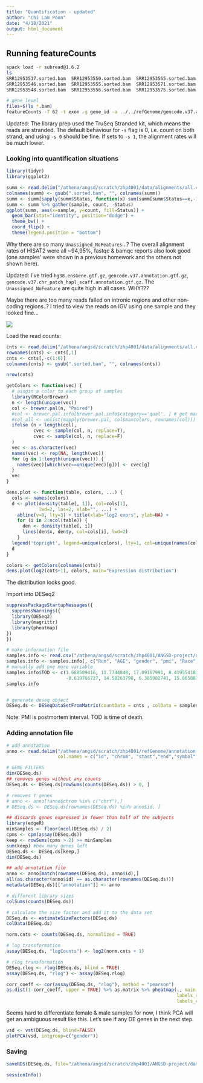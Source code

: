 ```yaml
---
title: "Quantification - updated"
author: "Chi Lam Poon"
date: "4/18/2021"
output: html_document
---
```



## Running featureCounts

```bash
spack load -r subread@1.6.2
ls
SRR12953537.sorted.bam  SRR12953550.sorted.bam  SRR12953565.sorted.bam  SRR12953576.sorted.bam
SRR12953546.sorted.bam  SRR12953555.sorted.bam  SRR12953571.sorted.bam  SRR12953586.sorted.bam
SRR12953548.sorted.bam  SRR12953556.sorted.bam  SRR12953575.sorted.bam  SRR12953588.sorted.bam

# gene level
files=$(ls *.bam)
featureCounts -T 62 -t exon -g gene_id -a ../../refGenome/gencode.v37.annotation.gtf.gz -o all.counts.2.txt $files
```

Updated: The library prep used the TruSeq Stranded kit, which means the reads are stranded. The default behaviour for `-s` flag is 0, i.e. count on both strand, and using `-s 0` should be fine. If sets to `-s 1`, the alignment rates will be much lower. 

### Looking into quantification situations
```r
library(tidyr)
library(ggplot2)

summ <- read.delim("/athena/angsd/scratch/zhp4001/data/alignments/all.counts.2.txt.summary")
colnames(summ) <- gsub(".sorted.bam", "", colnames(summ))
summ <- summ[sapply(summ$Status, function(x) sum(summ[summ$Status==x,-1]) !=0), ]
summ <- summ %>% gather(sample, count, -Status)
ggplot(summ, aes(x=sample, y=count, fill=Status)) + 
  geom_bar(stat="identity", position="dodge") + 
  theme_bw() +
  coord_flip() + 
  theme(legend.position = "bottom")
```

Why there are so many `Unassigned_NoFeatures`...? The overall alignment rates of HISAT2 were all ~94,95%, fastqc & bamqc reports also look good (one samples' were shown in a previous homework and the others not shown here).

Updated: I've tried `hg38.ensGene.gtf.gz`, `gencode.v37.annotation.gtf.gz`, `gencode.v37.chr_patch_hapl_scaff.annotation.gtf.gz`. The `Unassigned_NoFeature` are quite high in all cases. WHY???

Maybe there are too many reads falled on intronic regions and other non-coding regions..?
I tried to view the reads on IGV using one sample and they looked fine...

![](/athena/angsd/scratch/zhp4001/data/fastqc/IGV.png)

Load the read counts:

```r
cnts <- read.delim("/athena/angsd/scratch/zhp4001/data/alignments/all.counts.2.txt", comment.char = "#")
rownames(cnts) <- cnts[,1]
cnts <- cnts[,-c(1:6)]
colnames(cnts) <- gsub(".sorted.bam", "", colnames(cnts))

nrow(cnts)

getColors <- function(vec) {
  # assgin a color to each group of samples
  library(RColorBrewer)
  n <- length(unique(vec))
  col <- brewer.pal(n, "Paired")
  #col <- brewer.pal.info[brewer.pal.info$category=='qual', ] # get max. 74 colours
  #col_all <- unlist(mapply(brewer.pal, col$maxcolors, rownames(col)))
  ifelse (n > length(col), 
          cvec <- sample(col, n, replace=T),
          cvec <- sample(col, n, replace=F)
  )
  vec <- as.character(vec)
  names(vec) <- rep(NA, length(vec))
  for (g in 1:length(unique(vec))) {
    names(vec)[which(vec==unique(vec)[g])] <- cvec[g]
  }
  vec
}

dens.plot <- function(table, colors, ...) {
  cols <- names(colors)
  d <- plot(density(table[, 1]), col=cols[1], 
            lwd=2, las=2, xlab="", ...) +
    abline(v=0, lty=3) + title(xlab="log2 exprs", ylab=NA) +
    for (i in 2:ncol(table)) {
      den <- density(table[, i])
      lines(den$x, den$y, col=cols[i], lwd=2)
    } 
  legend('topright', legend=unique(colors), lty=1, col=unique(names(colors)), cex=0.6)
  d
}

colors <- getColors(colnames(cnts))
dens.plot(log2(cnts+1), colors, main="Expression distribution")
```

The distribution looks good.


Import into DESeq2
```r
suppressPackageStartupMessages({
  suppressWarnings({
  library(DESeq2)
  library(magrittr)
  library(pheatmap)
})
})

# make information file
samples.info <- read.csv("/athena/angsd/scratch/zhp4001/ANGSD-project/data/SraRunTable.csv", sep = ",")
samples.info <- samples.info[, c("Run", "AGE", "gender", "pmi", "Race", "Tissue")]
# manually add one more variable
samples.info$TOD <- c(1.688509416, 11.7744848, 17.09167991, 8.419554181, -1.167548126, -5.330048689, 
                      -0.619766727, 14.58263798, 6.385902741, 15.86508723, 7.58795633, 3.639673108)
samples.info


# generate deseq object
DESeq.ds <- DESeqDataSetFromMatrix(countData = cnts , colData = samples.info, design = ~ AGE + gender + pmi + TOD)
```
Note: PMI is postmortem interval. TOD is time of death.

### Adding annotation file
```r
# add annotation
anno <- read.delim("/athena/angsd/scratch/zhp4001/refGenome/annotation.txt", header = F, 
                   col.names = c("id", "chrom", "start","end","symbol","biotype"))
```


```r
# GENE FILTERS
dim(DESeq.ds)
## removes genes without any counts
DESeq.ds <- DESeq.ds[rowSums(counts(DESeq.ds)) > 0, ]

# removes Y genes
# anno <- anno[!anno$chrom %in% c("chrY"),] 
# DESeq.ds <- DESeq.ds[rownames(DESeq.ds) %in% anno$id, ]

## discards genes expressed in fewer than half of the subjects
library(edgeR)
minSamples <- floor(ncol(DESeq.ds) / 2)
cpms <- cpm(assay(DESeq.ds))
keep <- rowSums(cpms > 2) >= minSamples
sum(keep) #how many genes left
DESeq.ds <- DESeq.ds[keep,]
dim(DESeq.ds)

## add annotation file
anno <- anno[match(rownames(DESeq.ds), anno$id),]
all(as.character(anno$id) == as.character(rownames(DESeq.ds)))
metadata(DESeq.ds)[["annotation"]] <- anno

# different library sizes
colSums(counts(DESeq.ds))

# calculate the size factor and add it to the data set
DESeq.ds <- estimateSizeFactors(DESeq.ds)
colData(DESeq.ds)

norm.cnts <- counts(DESeq.ds, normalized = TRUE)

# log transformation
assay(DESeq.ds, "logCounts") <- log2(norm.cnts + 1)

# rlog transformation
DESeq.rlog <- rlog(DESeq.ds, blind = TRUE)
assay(DESeq.ds, "rlog") <- assay(DESeq.rlog)

corr_coeff <- cor(assay(DESeq.ds, "rlog"), method = "pearson")
as.dist(1-corr_coeff, upper = TRUE) %>% as.matrix %>% pheatmap(., main = "Pearson correlation", 
                                                               labels_row = colData(DESeq.ds)$gender,
                                                               labels_col = colData(DESeq.ds)$gender)
```
Seems hard to differentiate female & male samples for now, I think PCA will get an ambiguous result like this. Let's see if any DE genes in the next step.

```r
vsd <- vst(DESeq.ds, blind=FALSE)
plotPCA(vsd, intgroup=c("gender"))
```

### Saving
```r
saveRDS(DESeq.ds, file="/athena/angsd/scratch/zhp4001/ANGSD-project/data/deseq.obj.rds")
```

```r
sessionInfo()
```
